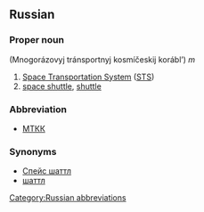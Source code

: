 ==Russian==
[[Category:Russian abbreviations]]
===Proper noun===
'''{{RUchar|[[многоразовый|Многора́зовый]] [[транспортный|тра́нспортный]] [[космический|косми́ческий]] [[корабль|кора́бль]]}}''' (Mnogorázovyj tránsportnyj kosmíčeskij korábl’) ''m''

#[[Space Transportation System]] ([[STS]])
#[[space shuttle]], [[shuttle]]

===Abbreviation===
*[[МТКК]]

===Synonyms===
*[[Спейс шаттл]]
*[[шаттл]]